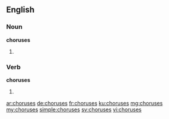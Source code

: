 ==English==

===Noun===
'''choruses'''

# {{plural of|chorus}}

===Verb===
'''choruses'''

# {{third-person singular of|chorus}}

[[ar:choruses]]
[[de:choruses]]
[[fr:choruses]]
[[ku:choruses]]
[[mg:choruses]]
[[my:choruses]]
[[simple:choruses]]
[[sv:choruses]]
[[vi:choruses]]